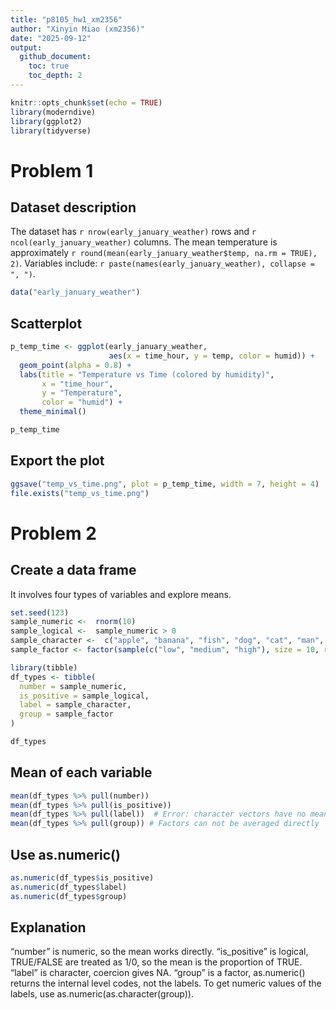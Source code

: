 ```yaml
---
title: "p8105_hw1_xm2356"
author: "Xinyin Miao (xm2356)"
date: "2025-09-12"
output: 
  github_document:
    toc: true
    toc_depth: 2
---
```


```r
knitr::opts_chunk$set(echo = TRUE)
library(moderndive)
library(ggplot2)
library(tidyverse)
```

# Problem 1

## Dataset description

The dataset has `r nrow(early_january_weather)` rows and `r ncol(early_january_weather)` columns.
The mean temperature is approximately `r round(mean(early_january_weather$temp, na.rm = TRUE), 2)`.
Variables include: `r paste(names(early_january_weather), collapse = ", ")`.

```r
data("early_january_weather")
```

## Scatterplot
```r
p_temp_time <- ggplot(early_january_weather,
                      aes(x = time_hour, y = temp, color = humid)) +
  geom_point(alpha = 0.8) +
  labs(title = "Temperature vs Time (colored by humidity)",
       x = "time_hour",
       y = "Temperature",
       color = "humid") +
  theme_minimal()

p_temp_time
```

## Export the plot
```r
ggsave("temp_vs_time.png", plot = p_temp_time, width = 7, height = 4)
file.exists("temp_vs_time.png")
```


# Problem 2

## Create a data frame
It involves four types of variables and explore means.

```r
set.seed(123)
sample_numeric <-  rnorm(10)
sample_logical <-  sample_numeric > 0
sample_character <-  c("apple", "banana", "fish", "dog", "cat", "man", "woman", "book", "store", "test")
sample_factor <- factor(sample(c("low", "medium", "high"), size = 10, replace = TRUE), levels = c("low", "medium", "high"))

library(tibble)
df_types <- tibble(
  number = sample_numeric, 
  is_positive = sample_logical,
  label = sample_character,
  group = sample_factor
)

df_types
```

## Mean of each variable

```r
mean(df_types %>% pull(number))
mean(df_types %>% pull(is_positive))
mean(df_types %>% pull(label))  # Error: character vectors have no mean
mean(df_types %>% pull(group)) # Factors can not be averaged directly

```

## Use as.numeric()

```r
as.numeric(df_types$is_positive)
as.numeric(df_types$label)
as.numeric(df_types$group)
```

## Explanation

"number" is numeric, so the mean works directly.
"is_positive" is logical, TRUE/FALSE are treated as 1/0, so the mean is the proportion of TRUE.
"label" is character, coercion gives NA.
"group" is a factor, as.numeric() returns the internal level codes, not the labels. To get numeric values of the labels, use as.numeric(as.character(group)).










